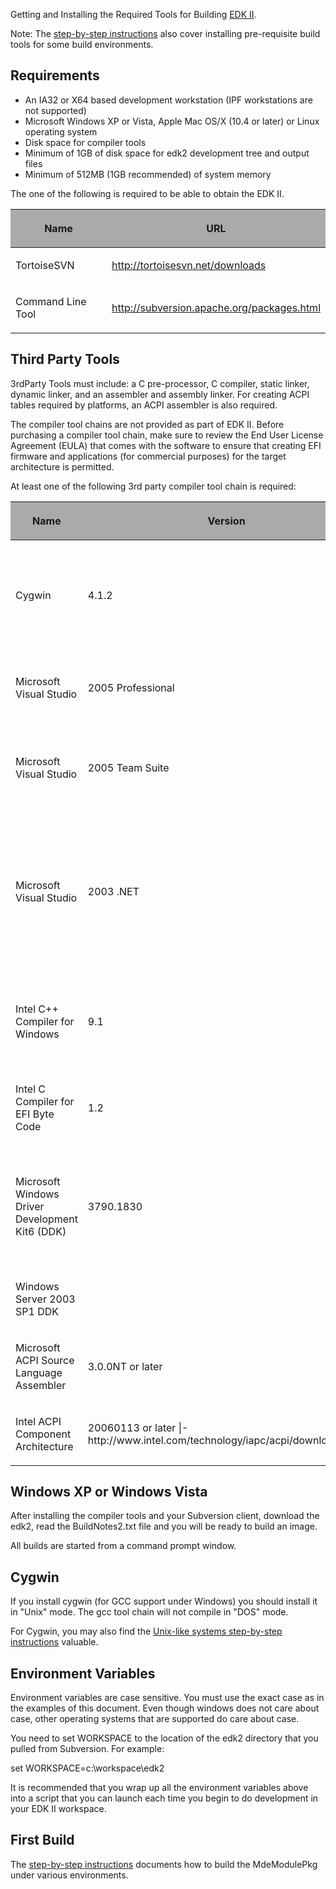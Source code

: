 <!-- [[Category:EDKII]] -->
<!-- [[Category:EDKII Build]] -->
Getting and Installing the Required Tools for Building [http://tianocore.github.io/edk2/ EDK II].

Note: The [[step-by-step instructions]] also cover installing pre-requisite build tools for some build environments.

== Requirements ==
* An IA32 or X64 based development workstation (IPF workstations are not supported)
* Microsoft Windows XP or Vista, Apple Mac OS/X (10.4 or later) or Linux operating system
* Disk space for compiler tools
* Minimum of 1GB of disk space for edk2 development tree and output files
* Minimum of 512MB (1GB recommended) of system memory

The one of the following is required to be able to obtain the EDK II.

{| border="0" 
! style="background-color:#aaaaaa;"|Name
!style="background-color:#aaaaaa;"|URL
|-
|TortoiseSVN
|http://tortoisesvn.net/downloads
|-
|Command Line Tool
|http://subversion.apache.org/packages.html
|}

== Third Party Tools ==

3rdParty Tools must include: a C pre-processor, C compiler, static linker, dynamic linker, and an assembler and assembly linker. For creating ACPI tables required by platforms, an ACPI assembler is also required.

The compiler tool chains are not provided as part of EDK II. Before purchasing a compiler tool chain, make sure to review the End User License Agreement (EULA) that comes with the software to ensure that creating EFI firmware and applications (for commercial purposes) for the target architecture is permitted.

At least one of the following 3rd party compiler tool chain is required:
{|
! style="background-color:#aaaaaa;"|Name
! style="background-color:#aaaaaa;"|Version
! style="background-color:#aaaaaa;"|URL
! style="background-color:#aaaaaa;"|Note
|-
|Cygwin
|4.1.2
|http://www.cygwin.com
|Instructions for installation of GCC are included in the BaseTools\gcc directory.
|-
|Microsoft Visual Studio
|2005 Professional
|http://msdn2.microsoft.com/en-us/vstudio
|The default tool chain for the IA32 and X64 builds.
|-
|Microsoft Visual Studio
|2005 Team Suite
|http://msdn2.microsoft.com/en-us/vstudio
|Needed for building IPF targets if the DDK is not installed.
|-
|Microsoft Visual Studio
|2003 .NET
|http://msdn2.microsoft.com/en-us/vstudio
|May only be available through a MSDN subscription. If the DDK is not available, MASM 6.15 can be used for the assembler.
|-
|Intel C++ Compiler for Windows
|9.1
|http://www.intel.com
|The Intel Compiler requires a Microsoft Visual Studio installation.
|-
|Intel C Compiler for EFI Byte Code
|1.2
|http://www.intel.com/cd/software/products/asmo-na/eng/compilers/efibc/index.htm
|-
|Microsoft Windows Driver Development Kit6 (DDK)
|3790.1830
|
|The default tool chain for IPF builds. To download and use the DDK, you must burn the ISO file to a CD or DVD.
|-
|Windows Server 2003 SP1 DDK
|-
|Microsoft ACPI Source Language Assembler
|3.0.0NT or later
|http://www.microsoft.com/whdc/system/pnppwr/powermgmt/default.mspx
|-
|Intel ACPI Component Architecture
|20060113 or later
|-http://www.intel.com/technology/iapc/acpi/downloads.htm
|}

== Windows XP or Windows Vista ==

After installing the compiler tools and your Subversion client, download the edk2, read the BuildNotes2.txt file and you will be ready to build an image.

All builds are started from a command prompt window.

== Cygwin ==

If you install cygwin (for GCC support under Windows) you should install it in "Unix" mode. The gcc tool chain will not compile in "DOS" mode.

For Cygwin, you may also find the [[Unix-like systems|Unix-like systems step-by-step instructions]] valuable.

== Environment Variables ==


Environment variables are case sensitive. You must use the exact case as in the examples of this document. Even though windows does not care about case, other operating systems that are supported do care about case.

You need to set WORKSPACE to the location of the edk2 directory that you pulled from Subversion. For example:

set WORKSPACE=c:\workspace\edk2

It is recommended that you wrap up all the environment variables above into a script that you can launch each time you begin to do development in your EDK II workspace.

== First Build ==

The [[step-by-step instructions]] documents how to build the MdeModulePkg under various environments.